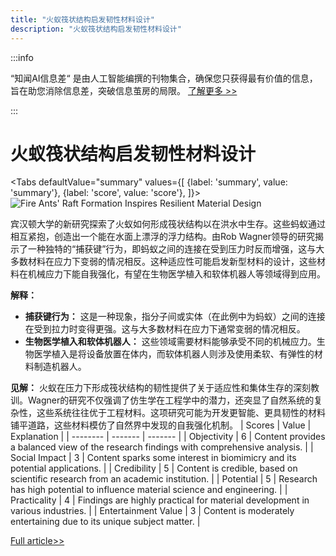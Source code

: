 ```yaml
---
title: "火蚁筏状结构启发韧性材料设计"
description: "火蚁筏状结构启发韧性材料设计"
---
```



:::info

“知闻AI信息差“ 是由人工智能编撰的刊物集合，确保您只获得最有价值的信息，旨在助您消除信息差，突破信息茧房的局限。  [了解更多 >>](/)

:::

# 火蚁筏状结构启发韧性材料设计


<Tabs
	defaultValue="summary"
	values={[
	{label: 'summary', value: 'summary'},
	{label: 'score', value: 'score'},
]}>
<TabItem value="summary">
<img
  src="https://image.informedainews.com/2024/06/10/Ar-otG-1717983379-0.jpg"
  alt="Fire Ants' Raft Formation Inspires Resilient Material Design"
/>



宾汉顿大学的新研究探索了火蚁如何形成筏状结构以在洪水中生存。这些蚂蚁通过相互紧抱，创造出一个能在水面上漂浮的浮力结构。由Rob Wagner领导的研究揭示了一种独特的“捕获键”行为，即蚂蚁之间的连接在受到压力时反而增强，这与大多数材料在应力下变弱的情况相反。这种适应性可能启发新型材料的设计，这些材料在机械应力下能自我强化，有望在生物医学植入和软体机器人等领域得到应用。

**解释：**
- **捕获键行为：** 这是一种现象，指分子间或实体（在此例中为蚂蚁）之间的连接在受到拉力时变得更强。这与大多数材料在应力下通常变弱的情况相反。
- **生物医学植入和软体机器人：** 这些领域需要材料能够承受不同的机械应力。生物医学植入是将设备放置在体内，而软体机器人则涉及使用柔软、有弹性的材料制造机器人。

**见解：**
火蚁在压力下形成筏状结构的韧性提供了关于适应性和集体生存的深刻教训。Wagner的研究不仅强调了仿生学在工程学中的潜力，还突显了自然系统的复杂性，这些系统往往优于工程材料。这项研究可能为开发更智能、更具韧性的材料铺平道路，这些材料模仿了自然界中发现的自我强化机制。
</TabItem>
<TabItem value="score">
	| Scores     | Value   | Explanation |
	| -------- | ------- | ------- |
	| Objectivity  | 6    | Content provides a balanced view of the research findings with comprehensive analysis.    |
	| Social Impact | 3     | Content sparks some interest in biomimicry and its potential applications.    |
	| Credibility    | 5    | Content is credible, based on scientific research from an academic institution.    |
	| Potential    | 5    | Research has high potential to influence material science and engineering.    |
	| Practicality    | 4    | Findings are highly practical for material development in various industries.    |
	| Entertainment Value    | 3    | Content is moderately entertaining due to its unique subject matter.    |
</TabItem>
</Tabs>

[Full article>>](https://www.cnbeta.com.tw/articles/science/1434111.htm)
